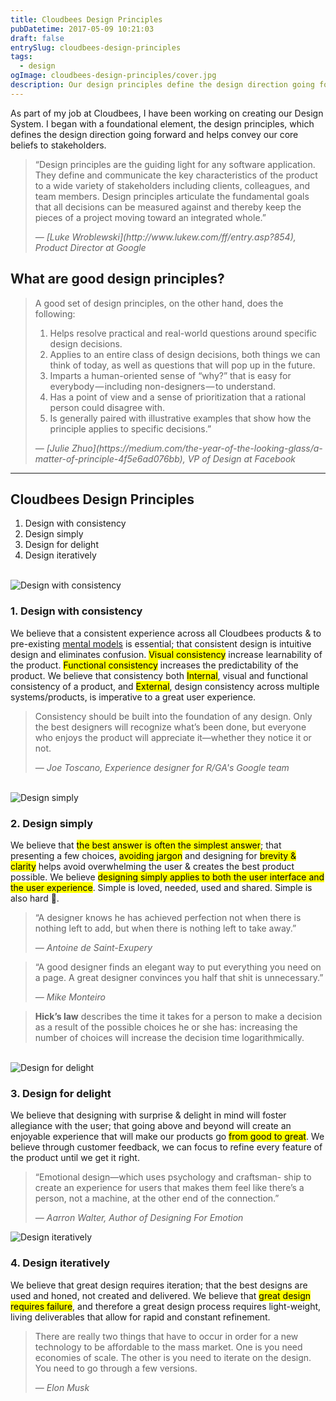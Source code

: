 ```yaml
---
title: Cloudbees Design Principles
pubDatetime: 2017-05-09 10:21:03
draft: false
entrySlug: cloudbees-design-principles
tags:
  - design
ogImage: cloudbees-design-principles/cover.jpg
description: Our design principles define the design direction going forward and helps convey our core beliefs to stakeholders.
---
```


As part of my job at Cloudbees, I have been working on creating our Design System. I began with a foundational element, the design principles, which defines the design direction going forward and helps convey our core beliefs to stakeholders.

> “Design principles are the guiding light for any software application. They define and communicate the key characteristics of the product to a wide variety of stakeholders including clients, colleagues, and team members. Design principles articulate the fundamental goals that all decisions can be measured against and thereby keep the pieces of a project moving toward an integrated whole.”
>
> <cite>
>   — [Luke Wroblewski](http://www.lukew.com/ff/entry.asp?854), Product Director
>   at Google
> </cite>

## What are good design principles?

> A good set of design principles, on the other hand, does the following:
>
> 1. Helps resolve practical and real-world questions around specific design decisions.
> 2. Applies to an entire class of design decisions, both things we can think of today, as well as questions that will pop up in the future.
> 3. Imparts a human-oriented sense of “why?” that is easy for everybody — including non-designers — to understand.
> 4. Has a point of view and a sense of prioritization that a rational person could disagree with.
> 5. Is generally paired with illustrative examples that show how the principle applies to specific decisions.”
>
> <cite>
>   — [Julie
>   Zhuo](https://medium.com/the-year-of-the-looking-glass/a-matter-of-principle-4f5e6ad076bb),
>   VP of Design at Facebook
> </cite>

---

## Cloudbees Design Principles

1. Design with consistency
2. Design simply
3. Design for delight
4. Design iteratively

<br />


<Image src={consistency} alt="Design with consistency" />

### 1. Design with consistency

We believe that a consistent experience across all Cloudbees products & to pre-existing [mental models](https://www.nngroup.com/articles/mental-models/) is essential; that consistent design is intuitive design and eliminates confusion. <mark>Visual consistency</mark> increase learnability of the product. <mark>Functional consistency</mark> increases the predictability of the product. We believe that consistency both <mark>Internal</mark>, visual and functional consistency of a product, and <mark>External</mark>, design consistency across multiple systems/products, is imperative to a great user experience.

> Consistency should be built into the foundation of any design. Only the best designers will recognize what’s been done, but everyone who enjoys the product will appreciate it—whether they notice it or not.
>
> <cite>— Joe Toscano, Experience designer for R/GA's Google team</cite>

<br />

<Image src={simple} alt="Design simply" />

### 2. Design simply

We believe that <mark>the best answer is often the simplest answer</mark>; that presenting a few choices, <mark>avoiding jargon</mark> and designing for <mark>brevity & clarity</mark> helps avoid overwhelming the user & creates the best product possible. We believe <mark>designing simply applies to both the user interface and the user experience</mark>. Simple is loved, needed, used and shared. Simple is also hard 😬.

> “A designer knows he has achieved perfection not when there is nothing left to add, but when there is nothing left to take away.”
>
> <cite>— Antoine de Saint-Exupery</cite>

> “A good designer finds an elegant way to put everything you need on a page. A great designer convinces you half that shit is unnecessary.”
>
> <cite>— Mike Monteiro</cite>

> **Hick’s law** describes the time it takes for a person to make a decision as a result of the possible choices he or she has: increasing the number of choices will increase the decision time logarithmically.

<br />

<Image src={delight} alt="Design for delight" />

### 3. Design for delight

We believe that designing with surprise & delight in mind will foster allegiance with the user; that going above and beyond will create an enjoyable experience that will make our products go <mark>from good to great</mark>. We believe through customer feedback, we can focus to refine every feature of the product until we get it right.

> “Emotional design—which uses psychology and craftsman- ship to create an experience for users that makes them feel like there’s a person, not a machine, at the other end of the connection.”
>
> <cite>— Aarron Walter, Author of Designing For Emotion</cite>

<Image src={iterate} alt="Design iteratively" />

### 4. Design iteratively

We believe that great design requires iteration; that the best designs are used and honed, not created and delivered. We believe that <mark>great design requires failure</mark>, and therefore a great design process requires light-weight, living deliverables that allow for rapid and constant refinement.

> There are really two things that have to occur in order for a new technology to be affordable to the mass market. One is you need economies of scale. The other is you need to iterate on the design. You need to go through a few versions.
>
> <cite>— Elon Musk</cite>

